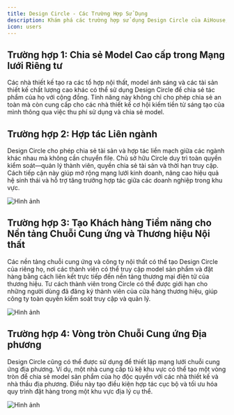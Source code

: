 ```yaml
---
title: Design Circle - Các Trường Hợp Sử Dụng
description: Khám phá các trường hợp sử dụng Design Circle của AiHouse, bao gồm chia sẻ model cao cấp, hợp tác liên ngành, tạo khách hàng tiềm năng và vòng tròn chuỗi cung ứng địa phương.
icon: users
---
```


## Trường hợp 1: Chia sẻ Model Cao cấp trong Mạng lưới Riêng tư

Các nhà thiết kế tạo ra các tổ hợp nội thất, model ánh sáng và các tài sản thiết kế chất lượng cao khác có thể sử dụng Design Circle để chia sẻ tác phẩm của họ với cộng đồng. Tính năng này không chỉ cho phép chia sẻ an toàn mà còn cung cấp cho các nhà thiết kế cơ hội kiếm tiền từ sáng tạo của mình thông qua việc thu phí sử dụng và chia sẻ model.

## Trường hợp 2: Hợp tác Liên ngành

Design Circle cho phép chia sẻ tài sản và hợp tác liền mạch giữa các ngành khác nhau mà không cần chuyển file. Chủ sở hữu Circle duy trì toàn quyền kiểm soát—quản lý thành viên, quyền chia sẻ tài sản và thời hạn truy cập. Cách tiếp cận này giúp mở rộng mạng lưới kinh doanh, nâng cao hiệu quả hệ sinh thái và hỗ trợ tăng trưởng hợp tác giữa các doanh nghiệp trong khu vực.

![Hình ảnh](https://ai-study1.3vjia.com/aihouse-web/88fd163f-6e75-4cc7-b67c-7a7974427d46.png)

## Trường hợp 3: Tạo Khách hàng Tiềm năng cho Nền tảng Chuỗi Cung ứng và Thương hiệu Nội thất

Các nền tảng chuỗi cung ứng và công ty nội thất có thể tạo Design Circle của riêng họ, nơi các thành viên có thể truy cập model sản phẩm và đặt hàng bằng cách liên kết trực tiếp đến nền tảng thương mại điện tử của thương hiệu. Tư cách thành viên trong Circle có thể được giới hạn cho những người dùng đã đăng ký thành viên của cửa hàng thương hiệu, giúp công ty toàn quyền kiểm soát truy cập và quản lý.

![Hình ảnh](https://ai-study1.3vjia.com/aihouse-web/e7a96b2c-c62d-4b11-92ab-a581a6c8ab8d.png)

## Trường hợp 4: Vòng tròn Chuỗi Cung ứng Địa phương

Design Circle cũng có thể được sử dụng để thiết lập mạng lưới chuỗi cung ứng địa phương. Ví dụ, một nhà cung cấp tủ kệ khu vực có thể tạo một vòng tròn để chia sẻ model sản phẩm của họ độc quyền với các nhà thiết kế và nhà thầu địa phương. Điều này tạo điều kiện hợp tác cục bộ và tối ưu hóa quy trình đặt hàng trong một khu vực địa lý cụ thể.

![Hình ảnh](https://ai-study1.3vjia.com/aihouse-web/14d46b37-4620-45d2-b1d0-a48e46d7226b.png)
